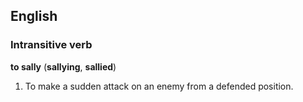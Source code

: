 ==English==
===Intransitive verb===
'''to sally''' ('''sallying''', '''sallied''')

#To make a sudden attack on an enemy from a defended position.

<!--move to separate entry
''sally port'' small door in a [[fort]] or a [[castle]] to enable a sally.
-->